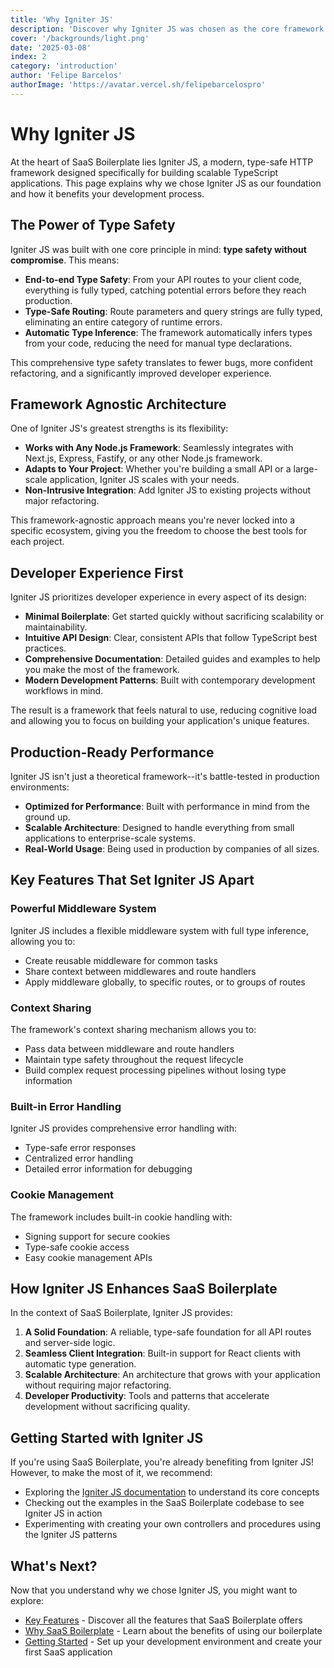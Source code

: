 ```yaml
---
title: 'Why Igniter JS'
description: 'Discover why Igniter JS was chosen as the core framework for SaaS Boilerplate and how its modern, type-safe approach accelerates your development workflow.'
cover: '/backgrounds/light.png'
date: '2025-03-08'
index: 2
category: 'introduction'
author: 'Felipe Barcelos'
authorImage: 'https://avatar.vercel.sh/felipebarcelospro'
---
```


# Why Igniter JS

At the heart of SaaS Boilerplate lies Igniter JS, a modern, type-safe HTTP framework designed specifically for building scalable TypeScript applications. This page explains why we chose Igniter JS as our foundation and how it benefits your development process.

## The Power of Type Safety

Igniter JS was built with one core principle in mind: **type safety without compromise**. This means:

- **End-to-end Type Safety**: From your API routes to your client code, everything is fully typed, catching potential errors before they reach production.
- **Type-Safe Routing**: Route parameters and query strings are fully typed, eliminating an entire category of runtime errors.
- **Automatic Type Inference**: The framework automatically infers types from your code, reducing the need for manual type declarations.

This comprehensive type safety translates to fewer bugs, more confident refactoring, and a significantly improved developer experience.

## Framework Agnostic Architecture

One of Igniter JS's greatest strengths is its flexibility:

- **Works with Any Node.js Framework**: Seamlessly integrates with Next.js, Express, Fastify, or any other Node.js framework.
- **Adapts to Your Project**: Whether you're building a small API or a large-scale application, Igniter JS scales with your needs.
- **Non-Intrusive Integration**: Add Igniter JS to existing projects without major refactoring.

This framework-agnostic approach means you're never locked into a specific ecosystem, giving you the freedom to choose the best tools for each project.

## Developer Experience First

Igniter JS prioritizes developer experience in every aspect of its design:

- **Minimal Boilerplate**: Get started quickly without sacrificing scalability or maintainability.
- **Intuitive API Design**: Clear, consistent APIs that follow TypeScript best practices.
- **Comprehensive Documentation**: Detailed guides and examples to help you make the most of the framework.
- **Modern Development Patterns**: Built with contemporary development workflows in mind.

The result is a framework that feels natural to use, reducing cognitive load and allowing you to focus on building your application's unique features.

## Production-Ready Performance

Igniter JS isn't just a theoretical framework--it's battle-tested in production environments:

- **Optimized for Performance**: Built with performance in mind from the ground up.
- **Scalable Architecture**: Designed to handle everything from small applications to enterprise-scale systems.
- **Real-World Usage**: Being used in production by companies of all sizes.

## Key Features That Set Igniter JS Apart

### Powerful Middleware System

Igniter JS includes a flexible middleware system with full type inference, allowing you to:

- Create reusable middleware for common tasks
- Share context between middlewares and route handlers
- Apply middleware globally, to specific routes, or to groups of routes

### Context Sharing

The framework's context sharing mechanism allows you to:

- Pass data between middleware and route handlers
- Maintain type safety throughout the request lifecycle
- Build complex request processing pipelines without losing type information

### Built-in Error Handling

Igniter JS provides comprehensive error handling with:

- Type-safe error responses
- Centralized error handling
- Detailed error information for debugging

### Cookie Management

The framework includes built-in cookie handling with:

- Signing support for secure cookies
- Type-safe cookie access
- Easy cookie management APIs

## How Igniter JS Enhances SaaS Boilerplate

In the context of SaaS Boilerplate, Igniter JS provides:

1. **A Solid Foundation**: A reliable, type-safe foundation for all API routes and server-side logic.
2. **Seamless Client Integration**: Built-in support for React clients with automatic type generation.
3. **Scalable Architecture**: An architecture that grows with your application without requiring major refactoring.
4. **Developer Productivity**: Tools and patterns that accelerate development without sacrificing quality.

## Getting Started with Igniter JS

If you're using SaaS Boilerplate, you're already benefiting from Igniter JS! However, to make the most of it, we recommend:

- Exploring the [Igniter JS documentation](https://github.com/felipebarcelospro/igniter-js) to understand its core concepts
- Checking out the examples in the SaaS Boilerplate codebase to see Igniter JS in action
- Experimenting with creating your own controllers and procedures using the Igniter JS patterns

## What's Next?

Now that you understand why we chose Igniter JS, you might want to explore:

- [Key Features](/docs/introduction/key-features) - Discover all the features that SaaS Boilerplate offers
- [Why SaaS Boilerplate](/docs/introduction/why-saas-boilerplate) - Learn about the benefits of using our boilerplate
- [Getting Started](/docs/getting-started) - Set up your development environment and create your first SaaS application
